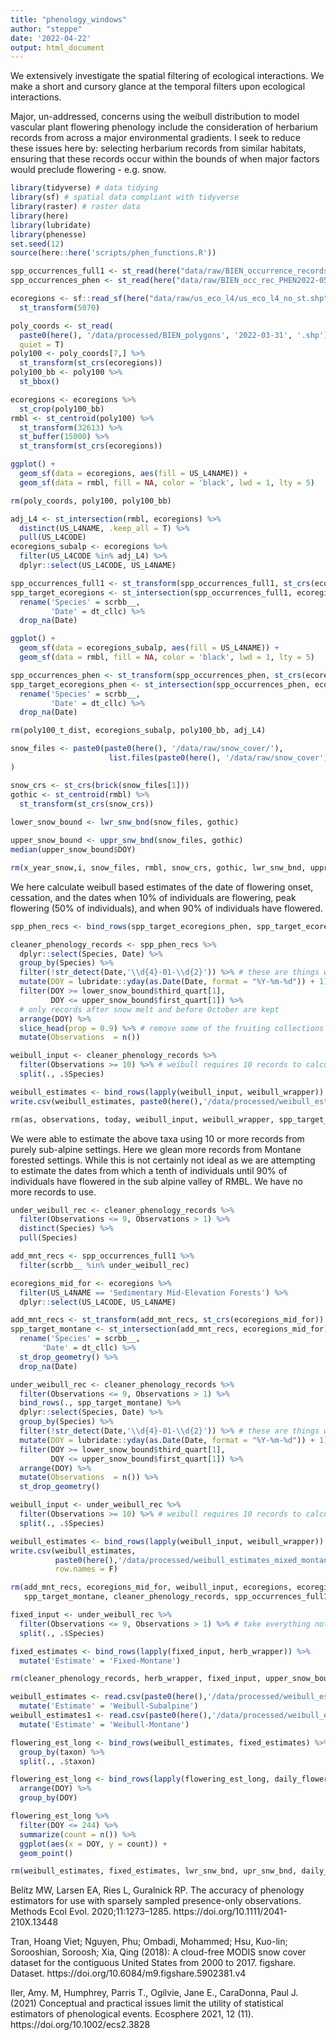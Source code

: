 ```yaml
---
title: "phenology_windows"
author: "steppe"
date: '2022-04-22'
output: html_document
---
```


We extensively investigate the spatial filtering of ecological interactions. We make a short and cursory glance at the temporal filters upon ecological interactions. 

Major, un-addressed, concerns using the weibull distribution to model vascular plant flowering phenology include the consideration of herbarium records from across a major environmental gradients. I seek to reduce these issues here by:  selecting herbarium records from similar habitats, ensuring that these records occur within the bounds of when major factors would preclude flowering - e.g. snow. 

```r
library(tidyverse) # data tidying
library(sf) # spatial data compliant with tidyverse
library(raster) # raster data
library(here)
library(lubridate)
library(phenesse)
set.seed(12)
source(here::here('scripts/phen_functions.R'))
```


```r
spp_occurrences_full1 <- st_read(here("data/raw/BIEN_occurrence_records_full2022-04-22.shp"), quiet = T)
spp_occurrences_phen <- st_read(here("data/raw/BIEN_occ_rec_PHEN2022-05-01.shp"), quiet = T)
```


```r

ecoregions <- sf::read_sf(here("data/raw/us_eco_l4/us_eco_l4_no_st.shp")) %>% 
  st_transform(5070)

poly_coords <- st_read(
  paste0(here(), '/data/processed/BIEN_polygons', '2022-03-31', '.shp'), 
  quiet = T) 
poly100 <- poly_coords[7,] %>% 
  st_transform(st_crs(ecoregions))
poly100_bb <- poly100 %>%  
  st_bbox()

ecoregions <- ecoregions %>% 
  st_crop(poly100_bb)
rmbl <- st_centroid(poly100) %>% 
  st_transform(32613) %>% 
  st_buffer(15000) %>% 
  st_transform(st_crs(ecoregions))

ggplot() +
  geom_sf(data = ecoregions, aes(fill = US_L4NAME)) +
  geom_sf(data = rmbl, fill = NA, color = 'black', lwd = 1, lty = 5)

rm(poly_coords, poly100, poly100_bb)
```

```r
adj_L4 <- st_intersection(rmbl, ecoregions) %>% 
  distinct(US_L4NAME, .keep_all = T) %>% 
  pull(US_L4CODE)
ecoregions_subalp <- ecoregions %>% 
  filter(US_L4CODE %in% adj_L4) %>% 
  dplyr::select(US_L4CODE, US_L4NAME)

spp_occurrences_full1 <- st_transform(spp_occurrences_full1, st_crs(ecoregions_subalp))
spp_target_ecoregions <- st_intersection(spp_occurrences_full1, ecoregions_subalp) %>% 
  rename('Species' = scrbb__,
         'Date' = dt_cllc) %>% 
  drop_na(Date)

ggplot() +
  geom_sf(data = ecoregions_subalp, aes(fill = US_L4NAME)) +
  geom_sf(data = rmbl, fill = NA, color = 'black', lwd = 1, lty = 5) 

spp_occurrences_phen <- st_transform(spp_occurrences_phen, st_crs(ecoregions_subalp))
spp_target_ecoregions_phen <- st_intersection(spp_occurrences_phen, ecoregions_subalp) %>% 
  rename('Species' = scrbb__,
         'Date' = dt_cllc) %>% 
  drop_na(Date)

rm(poly100_t_dist, ecoregions_subalp, poly100_bb, adj_L4)
```


```r

snow_files <- paste0(paste0(here(), '/data/raw/snow_cover/'), 
                      list.files(paste0(here(), '/data/raw/snow_cover'))
)

snow_crs <- st_crs(brick(snow_files[1]))
gothic <- st_centroid(rmbl) %>% 
  st_transform(st_crs(snow_crs))
  
lower_snow_bound <- lwr_snw_bnd(snow_files, gothic)

```

```r

upper_snow_bound <- uppr_snw_bnd(snow_files, gothic)
median(upper_snow_bound$DOY)

rm(x_year_snow,i, snow_files, rmbl, snow_crs, gothic, lwr_snw_bnd, uppr_snw_bnd)
```

We here calculate weibull based estimates of the date of flowering onset, cessation, and the dates when 10% of individuals are flowering, peak flowering (50% of individuals), and when 90% of individuals have flowered. 

```r

spp_phen_recs <- bind_rows(spp_target_ecoregions_phen, spp_target_ecoregions)

cleaner_phenology_records <- spp_phen_recs %>% 
  dplyr::select(Species, Date) %>%
  group_by(Species) %>% 
  filter(!str_detect(Date,'\\d{4}-01-\\d{2}')) %>% # these are things without dates put in January
  mutate(DOY = lubridate::yday(as.Date(Date, format = "%Y-%m-%d")) + 1) %>%  # create doy column
  filter(DOY >= lower_snow_bound$third_quart[1], 
         DOY <= upper_snow_bound$first_quart[1]) %>%
  # only records after snow melt and before October are kept
  arrange(DOY) %>% 
  slice_head(prop = 0.9) %>% # remove some of the fruiting collections at the seasons end
  mutate(Observations  = n())

weibull_input <- cleaner_phenology_records %>% 
  filter(Observations >= 10) %>% # weibull requires 10 records to calculate.
  split(., .$Species)

```

```r
weibull_estimates <- bind_rows(lapply(weibull_input, weibull_wrapper)) # about 3 hours for 300 spp
write.csv(weibull_estimates, paste0(here(),'/data/processed/weibull_estimates_phen.csv'),row.names = F)
```

```r
rm(as, observations, today, weibull_input, weibull_wrapper, spp_target_ecoregions, spp_target_ecoregions_phen, spp_phen_recs)
```

We were able to estimate the above taxa using 10 or more records from purely sub-alpine settings. Here we glean more records from Montane forested settings. While this is not certainly not ideal as we are attempting to estimate the dates from which a tenth of individuals until 90% of individuals have flowered in the sub alpine valley of RMBL. We have no more records to use. 

```r

under_weibull_rec <- cleaner_phenology_records %>% 
  filter(Observations <= 9, Observations > 1) %>% 
  distinct(Species) %>% 
  pull(Species)

add_mnt_recs <- spp_occurrences_full1 %>% 
  filter(scrbb__ %in% under_weibull_rec)

ecoregions_mid_for <- ecoregions %>% 
  filter(US_L4NAME == 'Sedimentary Mid-Elevation Forests') %>% 
  dplyr::select(US_L4CODE, US_L4NAME)

add_mnt_recs <- st_transform(add_mnt_recs, st_crs(ecoregions_mid_for))
spp_target_montane <- st_intersection(add_mnt_recs, ecoregions_mid_for) %>% 
  rename('Species' = scrbb__,
       'Date' = dt_cllc) %>% 
  st_drop_geometry() %>% 
  drop_na(Date)

under_weibull_rec <- cleaner_phenology_records %>% 
  filter(Observations <= 9, Observations > 1) %>% 
  bind_rows(., spp_target_montane) %>% 
  dplyr::select(Species, Date) %>%
  group_by(Species) %>% 
  filter(!str_detect(Date,'\\d{4}-01-\\d{2}')) %>% # these are things without dates put in January
  mutate(DOY = lubridate::yday(as.Date(Date, format = "%Y-%m-%d")) + 1) %>%  # create doy column
  filter(DOY >= lower_snow_bound$third_quart[1], 
         DOY <= upper_snow_bound$first_quart[1]) %>% 
  arrange(DOY) %>% 
  mutate(Observations  = n()) %>% 
  st_drop_geometry()

weibull_input <- under_weibull_rec %>% 
  filter(Observations >= 10) %>% # weibull requires 10 records to calculate.
  split(., .$Species)
```

```r
weibull_estimates <- bind_rows(lapply(weibull_input, weibull_wrapper)) 
write.csv(weibull_estimates, 
          paste0(here(),'/data/processed/weibull_estimates_mixed_montane.csv'),
          row.names = F)
```

```r
rm(add_mnt_recs, ecoregions_mid_for, weibull_input, ecoregions, ecoregions_mid_for,
   spp_target_montane, cleaner_phenology_records, spp_occurrences_full1)
```


```r

fixed_input <- under_weibull_rec %>% 
  filter(Observations <= 9, Observations > 1) %>% # take everything not suitable for weibull
  split(., .$Species)

fixed_estimates <- bind_rows(lapply(fixed_input, herb_wrapper)) %>% 
  mutate('Estimate' = 'Fixed-Montane')

rm(cleaner_phenology_records, herb_wrapper, fixed_input, upper_snow_bound, lower_snow_bound)
```

```r

weibull_estimates <- read.csv(paste0(here(),'/data/processed/weibull_estimates_phen.csv')) %>% 
  mutate('Estimate' = 'Weibull-Subalpine')
weibull_estimates1 <- read.csv(paste0(here(),'/data/processed/weibull_estimates_mixed_montane.csv')) %>% 
  mutate('Estimate' = 'Weibull-Montane')

flowering_est_long <- bind_rows(weibull_estimates, fixed_estimates) %>% 
  group_by(taxon) %>% 
  split(., .$taxon)

flowering_est_long <- bind_rows(lapply(flowering_est_long, daily_flowers)) %>% 
  arrange(DOY) %>% 
  group_by(DOY) 

flowering_est_long %>% 
  filter(DOY <= 244) %>% 
  summarize(count = n()) %>% 
  ggplot(aes(x = DOY, y = count)) +
  geom_point()

rm(weibull_estimates, fixed_estimates, lwr_snw_bnd, upr_snw_bnd, daily_flowers, spp_occurrences_phen, under_weibull_rec, weibull_estimates1)
```


Belitz MW, Larsen EA, Ries L, Guralnick RP. The accuracy of phenology estimators for use with sparsely sampled presence-only observations. Methods Ecol Evol. 2020;11:1273–1285. https://doi.org/10.1111/2041-210X.13448

Tran, Hoang Viet; Nguyen, Phu; Ombadi, Mohammed; Hsu, Kuo-lin; Sorooshian, Soroosh; Xia, Qing (2018): A cloud-free MODIS snow cover dataset for the contiguous United States from 2000 to 2017. figshare. Dataset. https://doi.org/10.6084/m9.figshare.5902381.v4 

Iler, Amy. M, Humphrey, Parris T., Ogilvie,  Jane E., CaraDonna, Paul J. (2021) Conceptual and practical issues limit the utility of statistical estimators of phenological events. Ecosphere 2021, 12 (11). https://doi.org/10.1002/ecs2.3828
